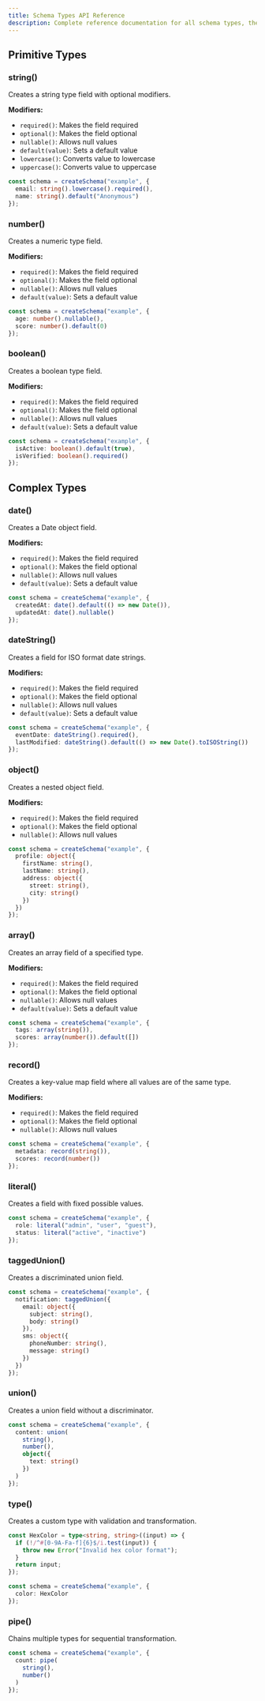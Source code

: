```yaml
---
title: Schema Types API Reference
description: Complete reference documentation for all schema types, their methods, and modifiers available in Monarch ORM.
---
```


## Primitive Types

### string()

Creates a string type field with optional modifiers.

**Modifiers:**
- `required()`: Makes the field required
- `optional()`: Makes the field optional
- `nullable()`: Allows null values
- `default(value)`: Sets a default value
- `lowercase()`: Converts value to lowercase
- `uppercase()`: Converts value to uppercase

```typescript
const schema = createSchema("example", {
  email: string().lowercase().required(),
  name: string().default("Anonymous")
});
```

### number()

Creates a numeric type field.

**Modifiers:**
- `required()`: Makes the field required
- `optional()`: Makes the field optional
- `nullable()`: Allows null values
- `default(value)`: Sets a default value

```typescript
const schema = createSchema("example", {
  age: number().nullable(),
  score: number().default(0)
});
```

### boolean()

Creates a boolean type field.

**Modifiers:**
- `required()`: Makes the field required
- `optional()`: Makes the field optional
- `nullable()`: Allows null values
- `default(value)`: Sets a default value

```typescript
const schema = createSchema("example", {
  isActive: boolean().default(true),
  isVerified: boolean().required()
});
```

## Complex Types

### date()

Creates a Date object field.

**Modifiers:**
- `required()`: Makes the field required
- `optional()`: Makes the field optional
- `nullable()`: Allows null values
- `default(value)`: Sets a default value

```typescript
const schema = createSchema("example", {
  createdAt: date().default(() => new Date()),
  updatedAt: date().nullable()
});
```

### dateString()

Creates a field for ISO format date strings.

**Modifiers:**
- `required()`: Makes the field required
- `optional()`: Makes the field optional
- `nullable()`: Allows null values
- `default(value)`: Sets a default value

```typescript
const schema = createSchema("example", {
  eventDate: dateString().required(),
  lastModified: dateString().default(() => new Date().toISOString())
});
```

### object()

Creates a nested object field.

**Modifiers:**
- `required()`: Makes the field required
- `optional()`: Makes the field optional
- `nullable()`: Allows null values

```typescript
const schema = createSchema("example", {
  profile: object({
    firstName: string(),
    lastName: string(),
    address: object({
      street: string(),
      city: string()
    })
  })
});
```

### array()

Creates an array field of a specified type.

**Modifiers:**
- `required()`: Makes the field required
- `optional()`: Makes the field optional
- `nullable()`: Allows null values
- `default(value)`: Sets a default value

```typescript
const schema = createSchema("example", {
  tags: array(string()),
  scores: array(number()).default([])
});
```

### record()

Creates a key-value map field where all values are of the same type.

**Modifiers:**
- `required()`: Makes the field required
- `optional()`: Makes the field optional
- `nullable()`: Allows null values

```typescript
const schema = createSchema("example", {
  metadata: record(string()),
  scores: record(number())
});
```

### literal()

Creates a field with fixed possible values.

```typescript
const schema = createSchema("example", {
  role: literal("admin", "user", "guest"),
  status: literal("active", "inactive")
});
```

### taggedUnion()

Creates a discriminated union field.

```typescript
const schema = createSchema("example", {
  notification: taggedUnion({
    email: object({
      subject: string(),
      body: string()
    }),
    sms: object({
      phoneNumber: string(),
      message: string()
    })
  })
});
```

### union()

Creates a union field without a discriminator.

```typescript
const schema = createSchema("example", {
  content: union(
    string(),
    number(),
    object({
      text: string()
    })
  )
});
```

### type()

Creates a custom type with validation and transformation.

```typescript
const HexColor = type<string, string>((input) => {
  if (!/^#[0-9A-Fa-f]{6}$/i.test(input)) {
    throw new Error("Invalid hex color format");
  }
  return input;
});

const schema = createSchema("example", {
  color: HexColor
});
```

### pipe()

Chains multiple types for sequential transformation.

```typescript
const schema = createSchema("example", {
  count: pipe(
    string(),
    number()
  )
});
```